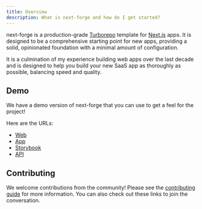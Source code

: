 ```yaml
---
title: Overview
description: What is next-forge and how do I get started?
---
```


next-forge is a production-grade [Turborepo](https://turborepo.com) template for [Next.js](https://nextjs.org/) apps. It is designed to be a comprehensive starting point for new apps, providing a solid, opinionated foundation with a minimal amount of configuration.

It is a culmination of my experience building web apps over the last decade and is designed to help you build your new SaaS app as thoroughly as possible, balancing speed and quality.

## Demo

We have a demo version of next-forge that you can use to get a feel for the project!

Here are the URLs:

- [Web](https://demo.next-forge.com)
- [App](https://app.demo.next-forge.com)
- [Storybook](https://storybook.demo.next-forge.com)
- [API](https://api.demo.next-forge.com/health)

## Contributing

We welcome contributions from the community! Please see the [contributing guide](https://github.com/vercel/next-forge/blob/main/.github/CONTRIBUTING.md) for more information. You can also check out these links to join the conversation.
